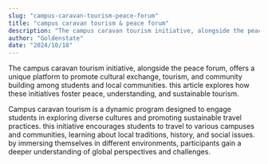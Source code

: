 ```yaml
---
slug: "campus-caravan-tourism-peace-forum"
title: "campus caravan tourism & peace forum"
description: "The campus caravan tourism initiative, alongside the peace forum, offers a unique platform to promote..."
author: "Goldenstate"
date: "2024/10/18"
---
```


The campus caravan tourism initiative, alongside the peace forum, offers a unique platform to promote cultural exchange, tourism, and community building among students and local communities. this article explores how these initiatives foster peace, understanding, and sustainable tourism.

Campus caravan tourism is a dynamic program designed to engage students in exploring diverse cultures and promoting sustainable travel practices. this initiative encourages students to travel to various campuses and communities, learning about local traditions, history, and social issues. by immersing themselves in different environments, participants gain a deeper understanding of global perspectives and challenges.